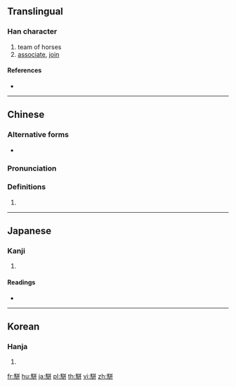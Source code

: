 {{character info/new}}
{{also|騈|骈}}
==Translingual==

===Han character===
{{Han char|rn=187|rad=馬|as=06|sn=16|four=78341|canj=SFTT}}

# team of horses
# [[associate]], [[join]]

====References====
* {{Han ref|kx=1437.150|dkj=44696|dj=1961.240|hdz=74555.070|uh=99E2|ud=39394|bh=C063|bd=49251}}

----

==Chinese==
{{zh-forms|s=骈}}

===Alternative forms===
* {{zh-l|騈}}

===Pronunciation===
{{zh-pron
|m=pián
|c=pin4,ping4
|h=pfs=
|md=
|mn=qz,xm,zz:piân/xm:phiân
|w=
|mc=y
|oc=y
|cat=n
}}

===Definitions===
{{zh-hanzi}}

# {{rfdef|lang=zh}}

----

==Japanese==

===Kanji===
{{ja-kanji|grade=|rs=馬06}}

# {{defn|lang=ja|sort=馬06}}

====Readings====
* {{ja-readings|on=[[へん]] (hen), [[べん]] (ben)|kun=[[ならぶ]] (narabu)}}

----

==Korean==

===Hanja===
{{ko-hanja|hangeul=[[변]], [[병]]|eumhun=|rv=byeon, byeong|mr=pyŏn, pyŏng|y=pyen, pyeng}}

# {{defn|lang=ko|sort=馬06}}

[[fr:駢]]
[[hu:駢]]
[[ja:駢]]
[[pl:駢]]
[[th:駢]]
[[vi:駢]]
[[zh:駢]]
